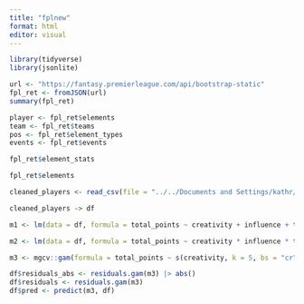```yaml
---
title: "fplnew"
format: html
editor: visual
---
```


```r
library(tidyverse)
library(jsonlite)
```

```r
url <- "https://fantasy.premierleague.com/api/bootstrap-static"
fpl_ret <- fromJSON(url)
summary(fpl_ret)
```

```r
player <- fpl_ret$elements
team <- fpl_ret$teams
pos <- fpl_ret$element_types
events <- fpl_ret$events

fpl_ret$element_stats

fpl_ret$elements

```

```r
cleaned_players <- read_csv(file = "../../Documents and Settings/kathr/Downloads/cleaned_players.csv")
```

```r
cleaned_players -> df

m1 <- lm(data = df, formula = total_points ~ creativity + influence + threat)

m2 <- lm(data = df, formula = total_points ~ creativity * influence * threat)

m3 <- mgcv::gam(formula = total_points ~ s(creativity, k = 5, bs = "cr") + s(influence, k = 5, bs = "cr") + s(threat, k = 5, bs = "cr"), data = df)
```

```r
df$residuals_abs <- residuals.gam(m3) |> abs()
df$residuals <- residuals.gam(m3)
df$pred <- predict(m3, df)
```
